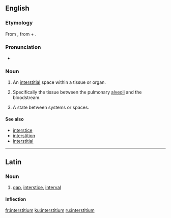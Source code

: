 ==English==

===Etymology===
From {{etyl|la|en}} {{term|interstitium||lang=la}}, from {{term|inter||between|lang=la}} + {{term|sistere||to stand, place|llang=la}}.

===Pronunciation===

* {{IPA|ˌɪntɚˑstɪʃiəm}}

===Noun===
{{en-noun|interstitia}}

# {{context|medicine|lang=en}} An [[interstitial]] space within a tissue or organ.
# {{context|medicine|lang=en}} Specifically the tissue between the pulmonary [[alveoli]] and the bloodstream.
# {{context|philosophy|lang=en}} A state between systems or spaces.

====See also====
* [[interstice]]
* [[interstition]]
* [[interstitial]]

----

==Latin==

===Noun===
{{la-noun|interstitium|interstitii|interstitiī|n|second}}

# [[gap]], [[interstice]], [[interval]]

====Inflection====
{{la-decl-2nd-N|interstiti}}

[[fr:interstitium]]
[[ku:interstitium]]
[[ru:interstitium]]